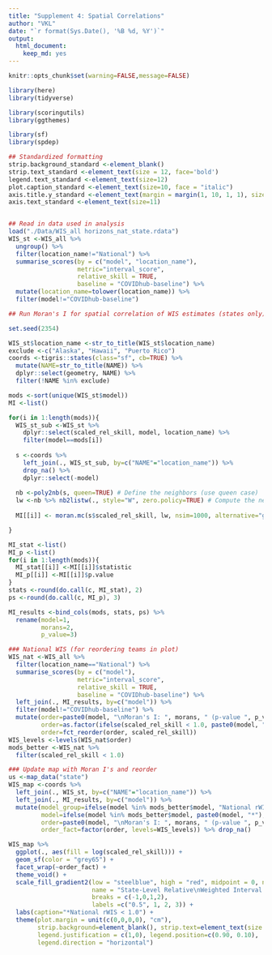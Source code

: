 ```yaml
---
title: "Supplement 4: Spatial Correlations"
author: "VKL"
date: "`r format(Sys.Date(), '%B %d, %Y')`"
output:
  html_document:
    keep_md: yes
---
```


```r
knitr::opts_chunk$set(warning=FALSE,message=FALSE) 

library(here)
library(tidyverse)

library(scoringutils)
library(ggthemes)

library(sf)
library(spdep)

## Standardized formatting
strip.background_standard <-element_blank()
strip.text_standard <-element_text(size = 12, face='bold')
legend.text_standard <-element_text(size=12)
plot.caption_standard <-element_text(size=10, face = "italic")
axis.title.y_standard <-element_text(margin = margin(1, 10, 1, 1), size=12)
axis.text_standard <-element_text(size=11)


## Read in data used in analysis
load("./Data/WIS_all horizons_nat_state.rdata")
WIS_st <-WIS_all %>%
  ungroup() %>%
  filter(location_name!="National") %>%
  summarise_scores(by = c("model", "location_name"),
                   metric="interval_score",
                   relative_skill = TRUE,
                   baseline = "COVIDhub-baseline") %>%
  mutate(location_name=tolower(location_name)) %>%
  filter(model!="COVIDhub-baseline")

```


```r

## Run Moran's I for spatial correlation of WIS estimates (states only)

set.seed(2354)

WIS_st$location_name <-str_to_title(WIS_st$location_name)
exclude <-c("Alaska", "Hawaii", "Puerto Rico")
coords <-tigris::states(class="sf", cb=TRUE) %>%
  mutate(NAME=str_to_title(NAME)) %>%
  dplyr::select(geometry, NAME) %>%
  filter(!NAME %in% exclude)

mods <-sort(unique(WIS_st$model))
MI <-list()

for(i in 1:length(mods)){
  WIS_st_sub <-WIS_st %>%
    dplyr::select(scaled_rel_skill, model, location_name) %>%
    filter(model==mods[i])
  
  s <-coords %>%
    left_join(., WIS_st_sub, by=c("NAME"="location_name")) %>%
    drop_na() %>%
    dplyr::select(-model)
  
  nb <-poly2nb(s, queen=TRUE) # Define the neighbors (use queen case)
  lw <-nb %>% nb2listw(., style="W", zero.policy=TRUE) # Compute the neighboring average WIS
  
  MI[[i]] <- moran.mc(s$scaled_rel_skill, lw, nsim=1000, alternative="greater") # Run the MC simulation version of the Moran's I test

}

MI_stat <-list()
MI_p <-list()
for(i in 1:length(mods)){
  MI_stat[[i]] <-MI[[i]]$statistic
  MI_p[[i]] <-MI[[i]]$p.value
}
stats <-round(do.call(c, MI_stat), 2)
ps <-round(do.call(c, MI_p), 3)

MI_results <-bind_cols(mods, stats, ps) %>%
  rename(model=1,
         morans=2, 
         p_value=3)


```


```r

### National WIS (for reordering teams in plot)
WIS_nat <-WIS_all %>%
  filter(location_name=="National") %>% 
  summarise_scores(by = c("model"),
                   metric="interval_score",
                   relative_skill = TRUE,
                   baseline = "COVIDhub-baseline") %>%
  left_join(., MI_results, by=c("model")) %>%
  filter(model!="COVIDhub-baseline") %>%
  mutate(order=paste0(model, "\nMoran's I: ", morans, " (p-value ", p_value, ")"),
         order=as.factor(ifelse(scaled_rel_skill < 1.0, paste0(model, "*\nMoran's I: ", morans, " (p-value ", p_value, ")"), order)),
         order=fct_reorder(order, scaled_rel_skill))
WIS_levels <-levels(WIS_nat$order) 
mods_better <-WIS_nat %>%
  filter(scaled_rel_skill < 1.0)

### Update map with Moran I's and reorder
us <-map_data("state")
WIS_map <-coords %>%
  left_join(., WIS_st, by=c("NAME"="location_name")) %>%
  left_join(., MI_results, by=c("model")) %>%
  mutate(model_group=ifelse(model %in% mods_better$model, "National rWIS < 1.0", "National rWIS > 1.0"), 
         model=ifelse(model %in% mods_better$model, paste0(model, "*"), model), 
         order=paste0(model, "\nMoran's I: ", morans, " (p-value ", p_value, ")"),
         order_fact=factor(order, levels=WIS_levels)) %>% drop_na() 

WIS_map %>%
  ggplot(., aes(fill = log(scaled_rel_skill))) +
  geom_sf(color = "grey65") + 
  facet_wrap(~order_fact) +
  theme_void() +
  scale_fill_gradient2(low = "steelblue", high = "red", midpoint = 0, na.value = "grey75", 
                       name = "State-Level Relative\nWeighted Interval Score", 
                       breaks = c(-1,0,1,2), 
                       labels =c("0.5", 1, 2, 3)) + 
  labs(caption="*National rWIS < 1.0") +
  theme(plot.margin = unit(c(0,0,0,0), "cm"),
        strip.background=element_blank(), strip.text=element_text(size = 10, face='bold'),
        legend.justification = c(1,0), legend.position=c(0.90, 0.10),
        legend.direction = "horizontal")

```

